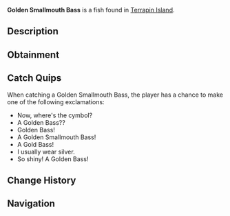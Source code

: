 {{FishInfobox
|image          = Golden Smallmouth Bass.png
|rarity         = Legendary
|sea            = First Sea
|location       = [[Terrapin Island]]
|sublocation    = Freshwater
|sources        = Fish Barrel, Fishing Rod
|radar_location = 
|xp             = 250
|weather        = Foggy
|time           = Day
|season         = Autumn
|bait           = Flakes
|base_weight    = 4.5
|base_value     = 700
|weight_range   = 3
|base_chance    = 4
|base_resil     = 55
}}
'''Golden Smallmouth Bass''' is a {{Rarity|Legendary}} fish found in [[Terrapin Island]].

== Description ==
{{Description|A special and extremely rare breed of the Smallmouth Bass. They are extremely scarce in quantity, but they have slightly more haste and resilience than their cousins. Can be found alongside the Common Smallmouth Bass.|Bestiary Entry}}

== Obtainment ==
{{Description|Swims fiercely in freshwater alongside their cousin; the Smallmouth Bass.|Bestiary Hint}}
{{Fish Availability|
Terrapin Island/Surrounding Ocean
|top_rods      = 
Great Rod of Oscar\31336.61\129790.08;
Leviathan's Fang Rod\28365.52\165619.5;
Astralhook Rod\28261.92\129255.16;
Ethereal Prism Rod\28137.34\129697.03;
Seraphic Rod\26420.28\130410.7;
Resourceful Rod\22038.72\104877.21;
Destiny Rod\23340.26\121087.71;
Free Spirit Rod\24775.08\159213.33;
Trident Rod\22010.98\157341.82;
Training Rod\10520.47\136743.91;
Azure Of Lagoon\24907.89\135837.02;
Flimsy Rod\11159.27\129220.5;
No-Life Rod\25455.47\133609.81;
Rod Of The Forgotten Fang\24663.26\125167.07;
Challenger's Rod\23329.96\124507.18;
Blazebringer Rod\22279.21\122034.63;
Rod Of The Exalted One\22161.08\118440.48;
Rod Of The Depths\21994.06\115868.35;
Zeus Rod\21000.75\115244.89;
Verdant Shear Rod\20472.1\115005.27;
Depthseeker Rod\18682.06\106439.56;
Avalanche Rod\16837.56\96547.41;
Volcanic Rod\16363.47\91151.38;
Steady Rod\5228.51\33524.28
|recommended   = Ethereal Prism Rod
}}

== Catch Quips ==
When catching a Golden Smallmouth Bass, the player has a chance to make one of the following exclamations:
* Now, where's the cymbol?
* A Golden Bass??
* Golden Bass!
* A Golden Smallmouth Bass!
* A Gold Bass!
* I usually wear silver.
* So shiny! A Golden Bass!

== Change History ==
{{Change History|{{subst:Current Version}}}}

== Navigation ==
{{Fish Navbox|Terrapin Island}}